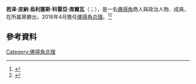 {{多個問題|
{{Expand|time=2016-04-21T15:27:50+00:00}}
{{请求翻译|time=2016-04-21T15:27:50+00:00}}
}}
{{Infobox Officeholder
|name             = 烏利塞斯·科雷亞·席爾瓦
|native_name      = Ulisses Correia e Silva
|native_name_lang = pt
|image            = Sr. Ulisses Corrêa e Silva (cropped).png
|caption        = 
|office         = [[佛得角总理|佛得角总理]]
|president      = [[若热·卡洛斯·丰塞卡|若热·卡洛斯·丰塞卡]]<br>[[若澤·馬里亞·內維斯|若澤·馬里亞·內維斯]]
|term_start     = 2016年4月22日
|term_end       = 
|predecessor    = [[若澤·馬里亞·內維斯|若澤·馬里亞·內維斯]]
|successor      = 
|birth_date     = {{Birth date and age|1962|6|4}}
|birth_place    = {{flag|Portuguese Cape Verde}}[[培亞|培亞]]
|death_date     = 
|death_place    = 
|party          = {{le|争取民主运动 (佛得角)|Movement for Democracy (Cape Verde)|争取民主运动}}
|spouse         = 
|children       = 2
|alma_mater     = {{le|里斯本技術大學|Technical University of Lisbon}}
|religion       = [[天主教會|羅馬天主教]]
|signature      = 
}}

'''若泽·皮納·烏利塞斯·科雷亞·席爾瓦'''（{{lang-pt|Jose Pina Ulisses Correia e Silva}}；{{bd|1962年|6月4日|||Correia e Silva, Ulisses}}），是一名[[佛得角|佛得角]]商人與政治人物、{{le|争取民主运动 (佛得角)|Movement for Democracy (Cape Verde)|争取民主运动}}成員，在所屬黨勝出{{le|2016年佛得角議會選舉|Cape Verdean parliamentary election, 2016|3月20日的議會選舉}}，2016年4月擔任[[佛得角总理|佛得角总理]]。<ref>{{Cite web|url=https://ulisses2016.com/#bio|title=Ulisses 2016|website=ulisses2016.com|access-date=2016-04-19|deadurl=yes|archiveurl=https://web.archive.org/web/20161007223219/https://ulisses2016.com/#bio|archivedate=2016-10-07}}</ref><ref>{{Cite web|title=佛得角国家概况|url=http://cv.chineseembassy.org/chn/fdjgk/t1774978.htm|access-date=2021-06-19|date=2020-04-30|work=|publisher=中华人民共和国驻佛得角共和国大使馆|language=zh|archive-date=2021-06-19|archive-url=https://web.archive.org/web/20210619160150/http://cv.chineseembassy.org/chn/fdjgk/t1774978.htm|dead-url=no}}</ref>

==參考資料==
{{reflist}}

{{s-start}}
{{s-off}}
{{s-bef|before=[[若澤·馬里亞·內維斯|若澤·馬里亞·內維斯]]}}
{{s-ttl|title=[[佛得角总理|佛得角总理]]|years=2016年－}}
{{s-inc}}
{{s-end}}

{{Authority control}}{{佛得角人物小作品}}
{{DEFAULTSORT:Correia e Silva, Ulisses}}
[[Category:佛得角总理|Category:佛得角总理]]